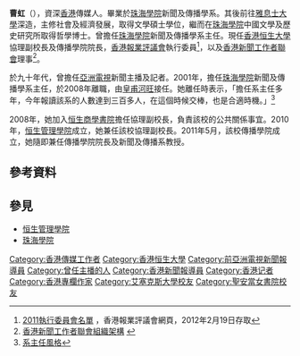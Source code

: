 {{Infobox_Person
| name = 曹虹
| period=2010年－
|occupation= [[香港恒生大學|香港恒生大學]]協理副校長（公共關係）
| past=[[珠海學院|珠海學院]]新聞及傳播學系主任
|education=[[珠海學院|珠海學院]]新聞及傳播文學士<br>[[雅息士大學|雅息士大學]]文學碩士<br>[[雅息士大學|雅息士大學]]教育深造文憑<br>[[珠海學院|珠海學院]]中國文學及歷史研究所[[哲學博士|哲學博士]]<br>[[香港大學博士|香港大學博士]]
}}

'''曹虹'''（{{lang-en|Tso Hung Scarlet}}），資深[[香港|香港]]傳媒人。畢業於[[珠海學院|珠海學院]]新聞及傳播學系。其後前往[[雅息士大學|雅息士大學]]深造，主修社會及經濟發展，取得文學碩士學位，繼而在[[珠海學院|珠海學院]]中國文學及歷史研究所取得哲學博士。曾擔任[[珠海學院|珠海學院]]新聞及傳播學系主任。現任[[香港恒生大學|香港恒生大學]]協理副校長及傳播學院院長，[[香港報業評議會|香港報業評議會]]執行委員<ref>[http://www.presscouncil.org.hk/ch/web_council.php?p=3 2011執行委員會名單] {{Wayback|url=http://www.presscouncil.org.hk/ch/web_council.php?p=3 |date=20120722195211 }}，香港報業評議會網頁，2012年2月19日存取</ref>，以及[[香港新聞工作者聯會|香港新聞工作者聯會]]理事<ref>[http://www.hkfj.org/content.php?id=11 香港新聞工作者聯會組織架構] {{webarchive|url=https://web.archive.org/web/20160308194509/http://hkfj.org/content.php?id=11 |date=2016-03-08 }}</ref>。

於九十年代，曾擔任[[亞洲電視|亞洲電視]]新聞主播及記者。2001年，擔任[[珠海學院|珠海學院]]新聞及傳播學系主任，於2008年離職，由[[皇甫河旺|皇甫河旺]]接任。她離任時表示，「擔任系主任多年，今年報讀該系的人數達到三百多人，在這個時候交棒，也是合適時機。」<ref>[http://hk.news.yahoo.com/article/081027/3/8xyh.html 系主任風格]</ref>{{dead link}}

2008年，她加入[[恒生商學書院|恒生商學書院]]擔任協理副校長，負責該校的公共關係事宜。2010年，[[恒生管理學院|恒生管理學院]]成立，她兼任該校協理副校長。2011年5月，該校傳播學院成立，她隨即兼任傳播學院院長及新聞及傳播系教授。

==參考資料==
<div class="references-small">
<references/>
</div>

==參見==
* [[恒生管理學院|恒生管理學院]]
* [[珠海學院|珠海學院]]

{{HK-bio-stub}}

[[Category:香港傳媒工作者|Category:香港傳媒工作者]]
[[Category:香港恒生大學|Category:香港恒生大學]]
[[Category:前亞洲電視新聞報導員|Category:前亞洲電視新聞報導員]]
[[Category:曾任主播的人|Category:曾任主播的人]]
[[Category:香港新聞報導員|Category:香港新聞報導員]]
[[Category:香港记者|Category:香港记者]]
[[Category:香港專欄作家|Category:香港專欄作家]]
[[Category:艾塞克斯大學校友|Category:艾塞克斯大學校友]]
[[Category:聖安當女書院校友|Category:聖安當女書院校友]]